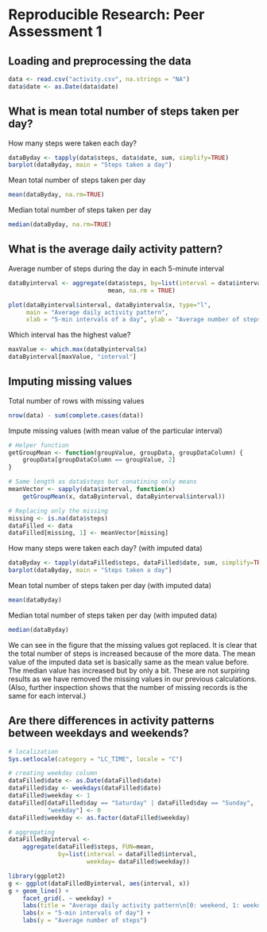 # Reproducible Research: Peer Assessment 1


## Loading and preprocessing the data
```r
data <- read.csv("activity.csv", na.strings = "NA")
data$date <- as.Date(data$date)
```


## What is mean total number of steps taken per day?
How many steps were taken each day?
```r
dataByday <- tapply(data$steps, data$date, sum, simplify=TRUE)
barplot(dataByday, main = "Steps taken a day")
```


Mean total number of steps taken per day
```r
mean(dataByday, na.rm=TRUE)
```


Median total number of steps taken per day
```r
median(dataByday, na.rm=TRUE)
```


## What is the average daily activity pattern?
Average number of steps during the day in each 5-minute interval
```r
dataByinterval <- aggregate(data$steps, by=list(interval = data$interval),
                            mean, na.rm = TRUE)

plot(dataByinterval$interval, dataByinterval$x, type="l",
     main = "Average daily activity pattern",
     xlab = "5-min intervals of a day", ylab = "Average number of steps")
```

Which interval has the highest value?
```r
maxValue <- which.max(dataByinterval$x)
dataByinterval[maxValue, "interval"]
```


## Imputing missing values

Total number of rows with missing values
```r
nrow(data) - sum(complete.cases(data))
```

Impute missing values (with mean value of the particular interval)
```r
# Helper function
getGroupMean <- function(groupValue, groupData, groupDataColumn) {
    groupData[groupDataColumn == groupValue, 2]
}

# Same length as data$steps but conatining only means
meanVector <- sapply(data$interval, function(x)
    getGroupMean(x, dataByinterval, dataByinterval$interval))

# Replacing only the missing
missing <- is.na(data$steps)
dataFilled <- data
dataFilled[missing, 1] <- meanVector[missing]
```

How many steps were taken each day? (with imputed data)
```r
dataByday <- tapply(dataFilled$steps, dataFilled$date, sum, simplify=TRUE)
barplot(dataByday, main = "Steps taken a day")
```

Mean total number of steps taken per day (with imputed data)
```r
mean(dataByday)
```

Median total number of steps taken per day (with imputed data)
```r
median(dataByday)
```

We can see in the figure that the missing values got replaced. It is clear that the total number of steps is increased because of the more data.
The mean value of the imputed data set is basically same as the mean value before. The median value has increased but by only a bit. These are not surpiring results as we have removed the missing values in our previous calculations.
(Also, further inspection shows that the number of missing records is the same for each interval.)

## Are there differences in activity patterns between weekdays and weekends?
```r
# localization
Sys.setlocale(category = "LC_TIME", locale = "C")

# creating weekday column
dataFilled$date <- as.Date(dataFilled$date)
dataFilled$day <- weekdays(dataFilled$date)
dataFilled$weekday <- 1
dataFilled[dataFilled$day == "Saturday" | dataFilled$day == "Sunday",
           "weekday"] <- 0
dataFilled$weekday <- as.factor(dataFilled$weekday)

# aggregating
dataFilledByinterval <- 
    aggregate(dataFilled$steps, FUN=mean,
              by=list(interval = dataFilled$interval,
                      weekday= dataFilled$weekday))

library(ggplot2)
g <- ggplot(dataFilledByinterval, aes(interval, x))
g + geom_line() +
    facet_grid(. ~ weekday) +
    labs(title = "Average daily activity pattern\n[0: weekend, 1: weekday]") +
    labs(x = "5-min intervals of day") +
    labs(y = "Average number of steps")

```

